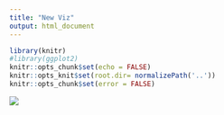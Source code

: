 ---
title: "New Viz"
output: html_document
---

```{r echo=FALSE}
library(knitr)
#library(ggplot2)
knitr::opts_chunk$set(echo = FALSE)
knitr::opts_knit$set(root.dir= normalizePath('..'))
knitr::opts_chunk$set(error = FALSE)
```



![](/Users/Matt/Documents/School/stat495R/week 8/site/deseret viz new (2).jpg)

